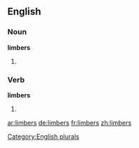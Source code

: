 ==English==

===Noun===
'''limbers'''

# {{plural of|limber}}

===Verb===
'''limbers'''

# {{third-person singular of|limber}}

[[Category:English plurals]]

[[ar:limbers]]
[[de:limbers]]
[[fr:limbers]]
[[zh:limbers]]